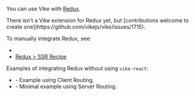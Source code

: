 
You can use Vike with [Redux](https://redux.js.org).

<Contribution>
There isn't a <Link href="/extensions">Vike extension</Link> for Redux yet, but [contributions welcome to create one](https://github.com/vikejs/vike/issues/1715).
</Contribution>

To manually integrate Redux, see:
- <Link href="/stores#ssr" doNotInferSectionTitle />
- [Redux > SSR Recipe](https://redux.js.org/recipes/server-rendering)

Examples of integrating Redux without using <Link href="/vike-react">`vike-react`</Link>:

- <Example timestamp="2023.12" repo="brillout/vike-with-redux" /> - Example using <Link href="/client-routing">Client Routing</Link>.
- <Example timestamp="2023.10" repo="brillout/vike-with-redux_minimal-example" /> - Minimal example using <Link href="/server-routing">Server Routing</Link>.
